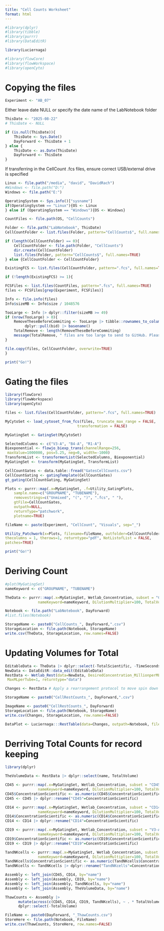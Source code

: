 ```yaml
---
title: "Cell Counts Worksheet"
format: html
---
```


```r
#library(dplyr)
#library(tibble)
#library(purrr)
#library(DataEditR)

library(Luciernaga)

#library(flowCore)
#library(flowWorkspace)
#library(openCyto)
```

# Copying the files 

```r
Experiment <- "AB_07"
```

Either leave date NULL or specify the date name of the LabNotebook folder

```r
ThisDate <- "2025-08-22"
# ThisDate <- NULL

if (is.null(ThisDate)){
    ThisDate <- Sys.Date()
    DayForward <- ThisDate + 1
} else {
    ThisDate <- as.Date(ThisDate)
    DayForward <- ThisDate
}
```

If transferring in the CellCount .fcs files, ensure correct USB/external drive is specified
```r
Linux <- file.path("/media", "david", "DavidRach")
#Windows <- file.path("D:")
Windows <- file.path("E:")

OperatingSystem <- Sys.info()["sysname"]
if(OperatingSystem == "Linux"){OS <- Linux
} else if (OperatingSystem == "Windows"){OS <- Windows}

CountFiles <- file.path(OS, "CellCounts")

Folder <- file.path("LabNotebook", ThisDate)
CellCountFolder <- list.files(Folder, pattern="CellCounts$", full.names=TRUE)
```

```r
if (length(CellCountFolder) == 0){
    CellCountFolder <- file.path(Folder, "CellCounts")
    dir.create(CellCountFolder)
    list.files(Folder, pattern="CellCounts$", full.names=TRUE)
} else {CellCountFolder <- CellCountFolder}

ExistingFCS <- list.files(CellCountFolder, pattern=".fcs", full.names=TRUE)

if (!length(ExistingFCS) >= 1){

FCSFiles <- list.files(CountFiles, pattern=".fcs", full.names=TRUE)
files <- FCSFiles[grep(Experiment, FCSFiles)]

Info <- file.info(files)
Info$sizeMB <- Info$size / 1048576

TooLarge <- Info |> dplyr::filter(sizeMB >= 49)
if (nrow(TooLarge) > 0){
    RemoveTheseBeforeCommiting <- TooLarge |> tibble::rownames_to_column(var="bid") |>
         dplyr::pull(bid) |> basename()
    TotalRemove <- length(RemoveTheseBeforeCommiting)
    message(TotalRemove, " files are too large to send to GitHub. Please ensure they are removed")
}

file.copy(files, CellCountFolder, overwrite=TRUE)
}
```

```r
print("Go!")
```

# Gating the files

```r
library(flowCore)
library(flowWorkspace)
library(openCyto)

files <- list.files(CellCountFolder, pattern=".fcs", full.names=TRUE)

MyCytoSet <- load_cytoset_from_fcs(files, truncate_max_range = FALSE,
                                 transformation = FALSE)

MyGatingSet <- GatingSet(MyCytoSet)

SelectedColumns <- c("V3-A", "B4-A", "R1-A")
Biexponential <- flowjo_biexp_trans(channelRange=256,
 maxValue=1000000, pos=5.25, neg=0, width=-1000)
TransformList <- transformerList(SelectedColumns, Biexponential)
MyGatingSet <- transform(MyGatingSet, TransformList)

CellCountGates <- data.table::fread("GatesCellCounts.csv")
CellCountGating <- gatingTemplate(CellCountGates)
gt_gating(CellCountGating, MyGatingSet)
```

```r
Plots <- purrr::map(.x=MyGatingSet, .f=Utility_GatingPlots,
    sample.name=c("GROUPNAME", "TUBENAME"),
    removestrings=c("Unmixed", "(", ")", ".fcs", " "),
    gtFile=CellCountGates, 
    outpath=NULL,
    returnType="patchwork",
    plotname=TRUE)

fileName <- paste(Experiment, "CellCount", "Visuals", sep="_")

Utility_Patchwork(x=Plots, filename=fileName, outfolder=CellCountFolder,
thecolumns = 1, therows=1, returntype="pdf", NotListofList = FALSE,
patches=TRUE)
```

```r
print("Go!")
```

# Deriving Count

```r
#plot(MyGatingSet)
nameKeyword <- c("GROUPNAME", "TUBENAME")

TheData <- purrr::map(.x=MyGatingSet, Wetlab_Concentration, subset = "CD45",
               nameKeyword=nameKeyword, DilutionMultiplier=100, TotalVolume=0.5) |> dplyr::bind_rows()

Notebook <- file.path("LabNotebook", DayForward)
#list.files(Notebook)

StorageName <- paste0("CellCounts_", DayForward,".csv")
StorageLocation <- file.path(Notebook, StorageName)
write.csv(TheData, StorageLocation, row.names=FALSE)
```

# Updating Volumes for Total

```r
EditableData <- TheData |> dplyr::select(-TotalScientific, -TimeSeconds)
NewData <- DataEditR::data_edit(EditableData)
RestData <- Wetlab_Rest(data=NewData, DesiredConcentration_MillionperML=6,
 MaxMLperTube=1, returntype="data")

Changes <- RestData # Apply a rearrangement protocol to move spin down to correct locations manually

StorageName <- paste0("CellRestCounts_", DayForward,".csv")

ImageName <- paste0("CellRestCounts_", DayForward)
StorageLocation <- file.path(Notebook, StorageName)
write.csv(Changes, StorageLocation, row.names=FALSE)

DataPlot <- Luciernaga:::RestTable(data=Changes, outpath=Notebook, filename=ImageName, ColorSelection=NULL, vwidth=1200, outputType="png")
```

# Derriving Total Counts for record keeping

```r
library(dplyr)

TheVolumeData <- RestData |> dplyr::select(name, TotalVolume)

CD45 <- purrr::map(.x=MyGatingSet, Wetlab_Concentration, subset = "CD45",
               nameKeyword=nameKeyword, DilutionMultiplier=100, TotalVolume=0.5) |> dplyr::bind_rows() |> dplyr::select(name, ConcentrationScientific)
CD45$ConcentrationScientific <- as.numeric(CD45$ConcentrationScientific)
CD45 <- CD45 |> dplyr::rename("CD45"=ConcentrationScientific)

CD14 <- purrr::map(.x=MyGatingSet, Wetlab_Concentration, subset = "CD14",
               nameKeyword=nameKeyword, DilutionMultiplier=100, TotalVolume=0.5) |> dplyr::bind_rows() |> dplyr::select(name, ConcentrationScientific)
CD14$ConcentrationScientific <- as.numeric(CD14$ConcentrationScientific)
CD14 <- CD14 |> dplyr::rename("CD14"=ConcentrationScientific)

CD19 <- purrr::map(.x=MyGatingSet, Wetlab_Concentration, subset = "V3-A+",
               nameKeyword=nameKeyword, DilutionMultiplier=100, TotalVolume=0.5) |> dplyr::bind_rows() |> dplyr::select(name, ConcentrationScientific)
CD19$ConcentrationScientific <- as.numeric(CD19$ConcentrationScientific)
CD19 <- CD19 |> dplyr::rename("CD19"=ConcentrationScientific)

TandNKcells <- purrr::map(.x=MyGatingSet, Wetlab_Concentration, subset = "V3-A-",
               nameKeyword=nameKeyword, DilutionMultiplier=100, TotalVolume=0.5) |> dplyr::bind_rows() |> dplyr::select(name, ConcentrationScientific)
TandNKcells$ConcentrationScientific <- as.numeric(TandNKcells$ConcentrationScientific)
TandNKcells <- TandNKcells |> dplyr::rename("TandNKcells"=ConcentrationScientific)

Assembly <- left_join(CD45, CD14, by="name")
Assembly <- left_join(Assembly, CD19, by="name")
Assembly <- left_join(Assembly, TandNKcells, by="name")
Assembly <- left_join(Assembly, TheVolumeData, by="name")

ThawCounts <- Assembly |>
      mutate(across(c(CD45, CD14, CD19, TandNKcells), ~ . * TotalVolume)) |>
      dplyr::select(-TotalVolume)

FileName <- paste0(DayForward, "_ThawCounts.csv")
StoreHere <- file.path(Notebook, FileName)
write.csv(ThawCounts, StoreHere, row.names=FALSE)
```



